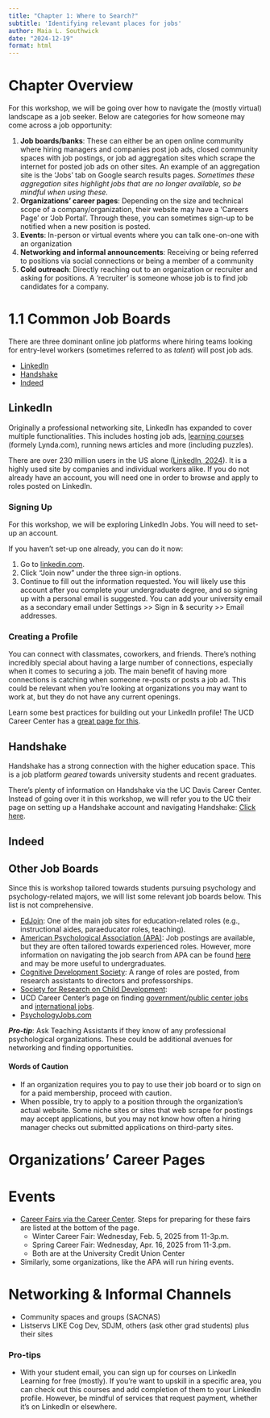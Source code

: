 ```yaml
---
title: "Chapter 1: Where to Search?"
subtitle: 'Identifying relevant places for jobs'
author: Maia L. Southwick
date: "2024-12-19"
format: html
---
```

# Chapter Overview
For this workshop, we will be going over how to navigate the (mostly virtual) landscape as a job seeker. Below are categories for how someone may come across a job opportunity:

1. **Job boards/banks**: These can either be an open online community where hiring managers and companies post job ads, closed community spaces with job postings, or job ad aggregation sites which scrape the internet for posted job ads on other sites. An example of an aggregation site is the 'Jobs' tab on Google search results pages. *Sometimes these aggregation sites highlight jobs that are no longer available, so be mindful when using these.*
2. **Organizations' career pages**: Depending on the size and technical scope of a company/organization, their website may have a 'Careers Page' or 'Job Portal'. Through these, you can sometimes sign-up to be notified when a new position is posted.
3. **Events**: In-person or virtual events where you can talk one-on-one with an organization
4. **Networking and informal announcements**: Receiving or being referred to positions via social connections or being a member of a community
5. **Cold outreach**: Directly reaching out to an organization or recruiter and asking for positions. A 'recruiter' is someone whose job is to find job candidates for a company.


# 1.1 Common Job Boards

There are three dominant online job platforms where hiring teams looking for entry-level workers (sometimes referred to as *talent*) will post job ads.

- [LinkedIn](https://www.linkedin.com/)
- [Handshake](https://joinhandshake.com/)
- [Indeed](https://www.indeed.com/)

## LinkedIn

Originally a professional networking site, LinkedIn has expanded to cover multiple functionalities. This includes hosting job ads, [learning courses](https://learning.linkedin.com/) (formely Lynda.com), running news articles and more (including puzzles).

There are over 230 million users in the US alone ([LinkedIn, 2024](https://news.linkedin.com/about-us#Statistics)). It is a highly used site by companies and individual workers alike. If you do not already have an account, you will need one in order to browse and apply to roles posted on LinkedIn.

### Signing Up

For this workshop, we will be exploring LinkedIn Jobs. You will need to set-up an account. 

If you haven't set-up one already, you can do it now:

1. Go to [linkedin.com](https://www.linkedin.com/).
2. Click "Join now" under the three sign-in options.
3. Continue to fill out the information requested. You will likely use this account after you complete your undergraduate degree, and so signing up with a personal email is suggested. You can add your university email as a secondary email under Settings >> Sign in & security >> Email addresses.

### Creating a Profile

You can connect with classmates, coworkers, and friends. There's nothing incredibly special about having a large number of connections, especially when it comes to securing a job. The main benefit of having more connections is catching when someone re-posts or posts a job ad. This could be relevant when you're looking at organizations you may want to work at, but they do not have any current openings. 

Learn some best practices for building out your LinkedIn profile! The UCD Career Center has a [great page for this](https://careercenter.ucdavis.edu/job-and-internship-search/finding-positions/linkedin-and-others).

## Handshake

Handshake has a strong connection with the higher education space. This is a job platform *geared* towards university students and recent graduates.

There's plenty of information on Handshake via the UC Davis Career Center. Instead of going over it in this workshop, we will refer you to the UC their page on setting up a Handshake account and navigating Handshake: [Click here](https://careercenter.ucdavis.edu/job-and-internship-search/finding-positions/handshake).

## Indeed

## Other Job Boards

Since this is workshop tailored towards students pursuing psychology and psychology-related majors, we will list some relevant job boards below. This list is not comprehensive.

- [EdJoin](https://www.edjoin.org/): One of the main job sites for education-related roles (e.g., instructional aides, paraeducator roles, teaching).
- [American Psychological Association (APA)](https://www.psyccareers.com/): Job postings are available, but they are often tailored towards experienced roles. However, more information on navigating the job search from APA can be found [here](https://www.apa.org/education-career/job-search) and may be more useful to undergraduates.
- [Cognitive Development Society](https://cogdevsoc.org/job-bank/): A range of roles are posted, from research assistants to directors and professorships.
- [Society for Research on Child Development](https://careers.srcd.org/):
- UCD Career Center's page on finding [government/public center jobs](https://careercenter.ucdavis.edu/job-and-internship-search/types-opportunities/government-jobs) and [international jobs](https://careercenter.ucdavis.edu/job-and-internship-search/types-opportunities/international-opportunities).
- [PsychologyJobs.com](http://psychologyjobs.com/)

***Pro-tip***: Ask Teaching Assistants if they know of any professional psychological organizations. These could be additional avenues for networking and finding opportunities.

#### Words of Caution

- If an organization requires you to pay to use their job board or to sign on for a paid membership, proceed with caution. 
- When possible, try to apply to a position through the organization's actual website. Some niche sites or sites that web scrape for postings may accept applications, but you may not know how often a hiring manager checks out submitted applications on third-party sites.

# Organizations' Career Pages 

# Events

- [Career Fairs via the Career Center](https://careercenter.ucdavis.edu/career-center-services/career-fairs). Steps for preparing for these fairs are listed at the bottom of the page.
  - Winter Career Fair: Wednesday, Feb. 5, 2025 from 11-3p.m.
  - Spring Career Fair: Wednesday, Apr. 16, 2025 from 11-3.pm.
  - Both are at the University Credit Union Center
  
- Similarly, some organizations, like the APA will run hiring events.

# Networking & Informal Channels

- Community spaces and groups (SACNAS)
- Listservs LIKE Cog Dev, SDJM, others (ask other grad students) plus their sites

### Pro-tips

- With your student email, you can sign up for courses on LinkedIn Learning for free (mostly). If you're want to upskill in a specific area, you can check out this courses and add completion of them to your LinkedIn profile. However, be mindful of services that request payment, whether it's on LinkedIn or elsewhere.
